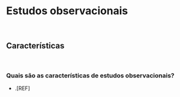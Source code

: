 # **Estudos observacionais** {#estudos-observacionais-cap}

<br>

## Características {#caracteristicas}

<br>

### Quais são as características de estudos observacionais?

- .[REF]

<br>
